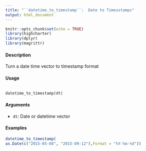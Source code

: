 ---
title: "``datetime_to_timestamp``:  Date to Timesstamps"
output: html_document
---

```{r setup, include=FALSE}
knitr::opts_chunk$set(echo = TRUE)
library(highcharter)
library(dplyr)
library(magrittr)
```




#### Description 

Turn a date time vector to timestamp format

#### Usage
<pre><code>
datetime_to_timestamp(dt)
</code></pre>

#### Arguments 
* ``dt``: Date or datetime vector

#### Examples
```{r}
datetime_to_timestamp(
as.Date(c("2015-05-08", "2015-09-12"),Format = "%Y-%m-%d"))

```

